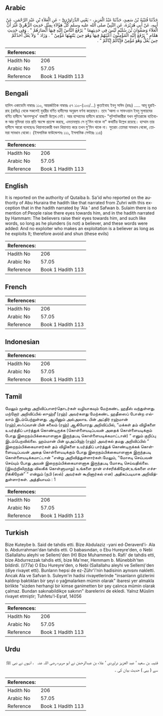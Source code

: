 ## Arabic


<div dir="rtl" lang="ar" style={{fontSize:'larger',backgroundColor:'#f8f9fa',padding:20}}>
حَدَّثَنَا قُتَيْبَةُ بْنُ سَعِيدٍ، حَدَّثَنَا عَبْدُ الْعَزِيزِ، - يَعْنِي الدَّرَاوَرْدِيَّ - عَنِ الْعَلاَءِ بْنِ عَبْدِ الرَّحْمَنِ، عَنْ أَبِيهِ، عَنْ أَبِي هُرَيْرَةَ، عَنِ النَّبِيِّ صلى الله عليه وسلم كُلُّ هَؤُلاَءِ بِمِثْلِ حَدِيثِ الزُّهْرِيِّ غَيْرَ أَنَّ الْعَلاَءَ وَصَفْوَانَ بْنَ سُلَيْمٍ لَيْسَ فِي حَدِيثِهِمَا ‏"‏ يَرْفَعُ النَّاسُ إِلَيْهِ فِيهَا أَبْصَارَهُمْ ‏"‏ ‏.‏ وَفِي حَدِيثِ هَمَّامٍ ‏"‏ يَرْفَعُ إِلَيْهِ الْمُؤْمِنُونَ أَعْيُنَهُمْ فِيهَا وَهُوَ حِينَ يَنْتَهِبُهَا مُؤْمِنٌ ‏"‏ ‏.‏ وَزَادَ ‏"‏ وَلاَ يَغُلُّ أَحَدُكُمْ حِينَ يَغُلُّ وَهُوَ مُؤْمِنٌ فَإِيَّاكُمْ إِيَّاكُمْ ‏"‏ ‏.‏
</div>
<div style={{backgroundColor:'#f8f9fa',padding:20, marginBottom: 10}}><table> <thead> <tr> <th>References:</th> <th></th> </tr> </thead> <tbody><tr><td>Hadith No</td><td>206</td></tr><tr><td>Arabic No</td><td>57.05</td></tr><tr><td>Reference</td><td>Book 1 Hadith 113</td></tr></tbody></table></div>

## Bengali


<div dir="ltr" lang="bn" style={{fontSize:'larger',backgroundColor:'#f8f9fa',padding:20}}>
হাদিস একাডেমি নাম্বারঃ ১১০, আন্তর্জাতিক নাম্বারঃ ৫৭ ১১০-(১০৩/...) কুতাইবাহ ইবনু সাঈদ (রহঃ) ..... আবূ হুরাইরাহ (রাযিঃ) থেকে সকলেই যুহরীর বর্ণিত হাদীসের অনুরূপ বর্ণনা করেছেন। তবে 'আলা ও সাফওয়ান ইবনু সুলায়মের বর্ণিত হাদীসে 'জনসম্মুখে' বাক্যটি উল্লেখ নেই। আর হাম্মামের হাদীসে রয়েছে- "লুটপাটকারীরা যখন লুটতরাজে ব্যতিব্যস্ত আর মুমিনরা তার প্রতি স্বচক্ষে প্রত্যক্ষ করছে, এমতাবস্থায় সে মু'মিন থাকে না" কথাটির উল্লেখ রয়েছে। হাম্মাম তার হাদীসে আরো বলেছেনঃ খিয়ানাতকারী যখন খিয়ানাত করে তখন মু'মিন থাকে না। সুতরাং তোমরা সাবধান থেকো, তোমরা সাবধান থেকো। (ইসলামিক ফাউন্ডেশনঃ ১১১, ইসলামিক সেন্টারঃ ১১৪)
</div>
<div style={{backgroundColor:'#f8f9fa',padding:20, marginBottom: 10}}><table> <thead> <tr> <th>References:</th> <th></th> </tr> </thead> <tbody><tr><td>Hadith No</td><td>206</td></tr><tr><td>Arabic No</td><td>57.05</td></tr><tr><td>Reference</td><td>Book 1 Hadith 113</td></tr></tbody></table></div>

## English


<div dir="ltr" lang="en" style={{fontSize:'larger',backgroundColor:'#f8f9fa',padding:20}}>
It is reported on the authority of Qutaiba b. Sa'id who reported on the authority of Abu Huraira the hadith like that narrated from Zuhri with this exception that in the hadith narrated by 'Ala ' and Safwan b. Sulaim there is no mention of:People raise there eyes towards him, and in the hadith narrated by Hammam: The believers raise their eyes towards him, and such like words, so long as he plunders (is not) a believer, and these words were added: And no exploiter who makes an exploitation is a believer as long as he exploits It; therefore avoid and shun (these evils)
</div>
<div style={{backgroundColor:'#f8f9fa',padding:20, marginBottom: 10}}><table> <thead> <tr> <th>References:</th> <th></th> </tr> </thead> <tbody><tr><td>Hadith No</td><td>206</td></tr><tr><td>Arabic No</td><td>57.05</td></tr><tr><td>Reference</td><td>Book 1 Hadith 113</td></tr></tbody></table></div>

## French


<div dir="ltr" lang="fr" style={{fontSize:'larger',backgroundColor:'#f8f9fa',padding:20}}>

</div>
<div style={{backgroundColor:'#f8f9fa',padding:20, marginBottom: 10}}><table> <thead> <tr> <th>References:</th> <th></th> </tr> </thead> <tbody><tr><td>Hadith No</td><td>206</td></tr><tr><td>Arabic No</td><td>57.05</td></tr><tr><td>Reference</td><td>Book 1 Hadith 113</td></tr></tbody></table></div>

## Indonesian


<div dir="ltr" lang="id" style={{fontSize:'larger',backgroundColor:'#f8f9fa',padding:20}}>

</div>
<div style={{backgroundColor:'#f8f9fa',padding:20, marginBottom: 10}}><table> <thead> <tr> <th>References:</th> <th></th> </tr> </thead> <tbody><tr><td>Hadith No</td><td>206</td></tr><tr><td>Arabic No</td><td>57.05</td></tr><tr><td>Reference</td><td>Book 1 Hadith 113</td></tr></tbody></table></div>

## Tamil


<div dir="ltr" lang="ta" style={{fontSize:'larger',backgroundColor:'#f8f9fa',padding:20}}>
மேலும் மூன்று அறிவிப்பாளர்தொடர்கள் வழியாகவும் மேற்கண்ட ஹதீஸ் வந்துள்ளது. மற்றோர் அறிவிப்பில் ஸுஹ்ரீ (ரஹ்) அவர்களது மேற்கண்ட ஹதீஸைப் போன்ற எல்லாம் இடம்பெற்றுள்ளது. ஆயினும் அல்அலாஉ பின் அப்திர் ரஹ்மான் (ரஹ்),ஸஃப்வான் பின் சுலைம் (ரஹ்) ஆகியோரது அறிவிப்பில், “மக்கள் தம் விழிகளை உயர்த்திப் பார்த்துக் கொண்டிருக்க (கொள்ளையடிப்பவன் அதைக் கொள்ளையடிக்கும் போது இறைநம்பிக்கையாளனாக இருந்தபடி கொள்ளையடிக்கமாட்டான்) “ எனும் குறிப்பு இடம்பெறவில்லை. ஹம்மான் பின் முஅப்பிஹ் (ரஹ்) அவர்கல் தமது அறிவிப்பில் “ இறைநம்பிக்கையாளர்கள் தம் விழிகளை உயர்த்திப் பார்த்துக் கொண்டிருக்கக் கொள்ளையடிப்பவன் அதை கொள்ளையடிக்கும் போது இறைநம்பிக்கையாளனாக இருந்தபடி கொள்ளையடிக்கமாட்டான் “என்று அறிவித்துள்ளார்கள்.மேலும், “மோசடி செய்பவன் செய்யும் போது அவன் இறைநம்பிக்கையாளனாக இருந்தபடி மோசடி செய்வதில்லை.(இவற்றிலிருந்து விலகிக் கொள்ளுமாறு) உங்களை நான் எச்சரிக்கிறேன்;உங்களை எச்சரிக்கிறேன்” “ என்றும் (நபி (ஸல்) அவர்கள் கூறினார்கல் என) அதிகப்படியாக அறிவித்துள்ளார்கள். அத்தியாயம் : 1
</div>
<div style={{backgroundColor:'#f8f9fa',padding:20, marginBottom: 10}}><table> <thead> <tr> <th>References:</th> <th></th> </tr> </thead> <tbody><tr><td>Hadith No</td><td>206</td></tr><tr><td>Arabic No</td><td>57.05</td></tr><tr><td>Reference</td><td>Book 1 Hadith 113</td></tr></tbody></table></div>

## Turkish


<div dir="ltr" lang="tr" style={{fontSize:'larger',backgroundColor:'#f8f9fa',padding:20}}>
Bize Kuteybe b. Said de tahdis etti. Bize Abdulaziz -yani ed-Deraverd'i- Ala b. Abdurrahman'dan tahdis etti. O babasından, o Ebu Hureyre'den, o Nebi (Sallallahu aleyhi ve Sellem)'den (H) Bize Muhammed b. Rafi' de tahdis etti, bize Abdurrezzak tahdis etti, bize Ma'mer, Hemmam b. Münebbih'ten bildirdi. (l/77a) O Ebu Hureyre'den, o Nebi (Sallallahu aleyhi ve Sellem)'den (diye rivayet etti). Bunların hepsi de ez-Zühr'i'nin hadisinin aynısını nakletti. Ancak Ala ve Safvan b. Suleym'in hadisi rivayetlerinde "insanların gözlerini kaldırıp baktıkları bir şeyi o yağmalarken mümin olarak" ibaresi yer almakla birlikte "sizden herhangi bir kimse ganimetten bir şey çalınca mümin olarak çalmaz. Bundan sakınabildikçe sakının" ibarelerini de ekledi. Yalnız Müslim rivayet etmiştir; Tuhfetu'l-Eşraf, 14056
</div>
<div style={{backgroundColor:'#f8f9fa',padding:20, marginBottom: 10}}><table> <thead> <tr> <th>References:</th> <th></th> </tr> </thead> <tbody><tr><td>Hadith No</td><td>206</td></tr><tr><td>Arabic No</td><td>57.05</td></tr><tr><td>Reference</td><td>Book 1 Hadith 113</td></tr></tbody></table></div>

## Urdu


<div dir="rtl" lang="ur" style={{fontSize:'larger',backgroundColor:'#f8f9fa',padding:20}}>
قتیبہ بن سعید ‘ عبد العزیز دراوردی ‘ علاء بن عبدالرحمٰن نے ابو ھریرہ ‌رضی ‌اللہ ‌عنہ ‌ ‌ ، انہوں نے نبی ﷺ سے ( یہی ) حدیث بیان کی ۔
</div>
<div style={{backgroundColor:'#f8f9fa',padding:20, marginBottom: 10}}><table> <thead> <tr> <th>References:</th> <th></th> </tr> </thead> <tbody><tr><td>Hadith No</td><td>206</td></tr><tr><td>Arabic No</td><td>57.05</td></tr><tr><td>Reference</td><td>Book 1 Hadith 113</td></tr></tbody></table></div>